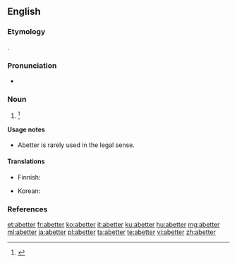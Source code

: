 ==English==

===Etymology===
{{suffix|abet|er}}.

===Pronunciation===
* {{a|US}} {{IPA|/əˈbɛt.ɚ/|/əˈbɛt.e/}}

===Noun===
{{en-noun}}

# {{alternate form of |abettor}} {{defdate|First attested from 1350 to 1470.}}<ref>{{reference-book | last =| first = | authorlink =  | coauthors =  | editor =Brown, Lesley  | others =  | title = The Shorter Oxford English Dictionary | origdate =  | origyear = 1933| origmonth =  | url =  | format =  | accessdate =  | accessyear =  | accessmonth =  | edition = 5th | date =  | year =2003| month =  | publisher =Oxford University Press  | location =Oxford, UK | language =  | id =  | doi = | isbn =978-0-19-860575-7 | lccn = | ol = | pages =4| chapter =  | chapterurl =  | quote =}}</ref>

====Usage notes====
* Abetter is rarely used in the legal sense.

====Translations====
{{trans-top|non-legal abettor}}
* Finnish: {{t-|fi|avunantaja}}
{{trans-mid}}
* Korean: {{t-|ko|교사자}}
{{trans-bottom}}

===References===
<references/>

[[et:abetter]]
[[fr:abetter]]
[[ko:abetter]]
[[it:abetter]]
[[ku:abetter]]
[[hu:abetter]]
[[mg:abetter]]
[[ml:abetter]]
[[ja:abetter]]
[[pl:abetter]]
[[ta:abetter]]
[[te:abetter]]
[[vi:abetter]]
[[zh:abetter]]